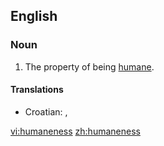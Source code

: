 ==English==
===Noun===
{{en-noun|-}}

# The property of being [[humane]].

====Translations====
{{trans-top|property of being humane}}
* Croatian: {{t|hr|čovjekoljublje|alt=čȍvjekoljūblje|n}}, {{t|hr|čovjekoljubivost|alt=čovjekoljùbivōst|f}}
{{trans-mid}}
{{trans-bottom}}

[[vi:humaneness]]
[[zh:humaneness]]